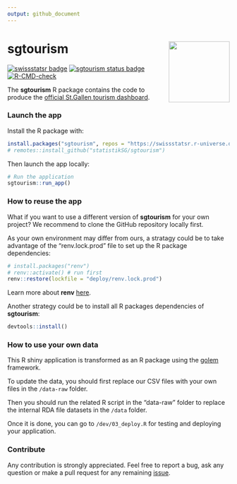 ```yaml
---
output: github_document
---
```


<!-- README.md is generated from README.Rmd. Please edit that file -->

# sgtourism <img src="man/figures/logo.png" align="right" height="138" />

<!-- badges: start -->
[![swissstatsr badge](https://swissstatsr.r-universe.dev/badges/:name)](https://swissstatsr.r-universe.dev/)
[![sgtourism status badge](https://swissstatsr.r-universe.dev/badges/sgtourism)](https://swissstatsr.r-universe.dev/sgtourism)
[![R-CMD-check](https://github.com/statistikSG/sgtourism/actions/workflows/R-CMD-check.yaml/badge.svg)](https://github.com/statistikSG/sgtourism/actions/workflows/R-CMD-check.yaml)
<!-- badges: end -->

The **sgtourism** R package contains the code to produce the [official St.Gallen tourism dashboard](https://ffssg.shinyapps.io/sgtourismus/).

### Launch the app

Install the R package with:

``` r
install.packages("sgtourism", repos = "https://swissstatsr.r-universe.dev")
# remotes::install_github("statistikSG/sgtourism")
```

Then launch the app locally:

``` r
# Run the application
sgtourism::run_app()
```

### How to reuse the app

What if you want to use a different version of **sgtourism** for your own project? We recommend to clone the GitHub repository locally first.

As your own environment may differ from ours, a stratagy could be to take advantage of the "renv.lock.prod" file to set up the R package dependencies:

```r
# install.packages("renv")
# renv::activate() # run first
renv::restore(lockfile = "deploy/renv.lock.prod")
```

Learn more about **renv** [here](https://rstudio.github.io/renv/articles/renv.html).

Another strategy could be to install all R packages dependencies of **sgtourism**:

```r
devtools::install()
```

### How to use your own data

This R shiny application is transformed as an R package using the [golem](https://thinkr-open.github.io/golem/) framework.

To update the data, you should first replace our CSV files with your own files in the `/data-raw` folder.

Then you should run the related R script in the "data-raw" folder to replace the internal RDA file datasets in the `/data` folder.

Once it is done, you can go to `/dev/03_deploy.R` for testing and deploying your application.

### Contribute

Any contribution is strongly appreciated. Feel free to report a bug, ask any question or make a pull request for any remaining [issue](https://github.com/statistikSG/sgtourism/issues).
